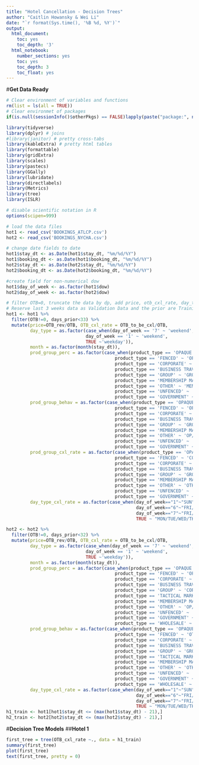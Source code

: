 ```yaml
---
title: "Hotel Cancellation - Decision Trees"
author: "Caitlin Howansky & Wei Li"
date: "`r format(Sys.time(), '%B %d, %Y')`"
output:
  html_document:
    toc: yes
    toc_depth: '3'
  html_notebook:
    number_sections: yes
    toc: yes
    toc_depth: 3
    toc_float: yes
---
```


#__Get Data Ready__
```r
# Clear environment of variables and functions
rm(list = ls(all = TRUE)) 
# Clear environmet of packages
if(is.null(sessionInfo()$otherPkgs) == FALSE)lapply(paste("package:", names(sessionInfo()$otherPkgs), sep=""), detach, character.only = TRUE, unload = TRUE)
```

```r
library(tidyverse) 
library(dplyr) # joins
#library(janitor) # pretty cross-tabs
library(kableExtra) # pretty html tables
library(formattable)
library(gridExtra)
library(scales)
library(pastecs)
library(GGally)
library(lubridate)
library(directlabels)
library(Metrics)
library(tree)
library(ISLR)
```

```r
# disable scientific notation in R
options(scipen=999)
```

```r
# load the data files
hot1 <- read_csv('BOOKINGS_ATLCP.csv')
hot2 <- read_csv('BOOKINGS_NYCHA.csv')

```

```r
# change date fields to date
hot1$stay_dt <- as.Date(hot1$stay_dt, "%m/%d/%Y")
hot1$booking_dt <- as.Date(hot1$booking_dt, "%m/%d/%Y")
hot2$stay_dt <- as.Date(hot2$stay_dt, "%m/%d/%Y")
hot2$booking_dt <- as.Date(hot2$booking_dt, "%m/%d/%Y")

#create field for non-numerical dow
hot1$day_of_week <- as.factor(hot1$dow)
hot2$day_of_week <- as.factor(hot2$dow)
```

```r
# filter OTB=0, truncate the data by dp, add price, otb_cxl_rate, day_type, month, regrouping tags to the dataset
# Reserve last 3 weeks data as Validation Data and the prior are Training Data
hot1 <- hot1 %>% 
  filter(OTB!=0, days_prior<33) %>% 
  mutate(price=OTB_rev/OTB, OTB_cxl_rate = OTB_to_be_cxl/OTB,
         day_type = as.factor(case_when(day_of_week == '7' ~ 'weekend',
                              day_of_week == '1' ~ 'weekend', 
                              TRUE ~'weekday')),
         month = as.factor(month(stay_dt)),
         prod_group_perc = as.factor(case_when(product_type == 'OPAQUE' ~ 'OP/FENC',
                                         product_type == 'FENCED' ~ 'OP/FENC',
                                         product_type == 'CORPORATE' ~ 'CORP/BUS',
                                         product_type == 'BUSINESS TRAVEL AGENCIES' ~ 'CORP/BUS',
                                         product_type == 'GROUP' ~ 'GROUP',
                                         product_type == 'MEMBERSHIP MARKETING' ~ 'MEM/OTHER',
                                         product_type == 'OTHER' ~ 'MEM/OTHER',
                                         product_type == 'UNFENCED' ~ 'GOV/UNFENC',
                                         product_type == 'GOVERNMENT' ~ 'GOV/UNFENC')),
         prod_group_behav = as.factor(case_when(product_type == 'OPAQUE' ~ 'OP/FENC/OTH',
                                         product_type == 'FENCED' ~ 'OP/FENC/OTH',
                                         product_type == 'CORPORATE' ~ 'CORPORATE',
                                         product_type == 'BUSINESS TRAVEL AGENCIES' ~ 'GOV/BUS/MEM',
                                         product_type == 'GROUP' ~ 'GROUP',
                                         product_type == 'MEMBERSHIP MARKETING' ~ 'GOV/BUS/MEM',
                                         product_type == 'OTHER' ~ 'OP/FENC/OTH',
                                         product_type == 'UNFENCED' ~ 'UNFENCED',
                                         product_type == 'GOVERNMENT' ~ 'GOV/BUS/MEM')),
         prod_group_cxl_rate = as.factor(case_when(product_type == 'OPAQUE' ~ 'GOV/UNFEN/OP',
                                         product_type == 'FENCED' ~ 'CORP/FEN/MEM',
                                         product_type == 'CORPORATE' ~ 'CORP/FEN/MEM',
                                         product_type == 'BUSINESS TRAVEL AGENCIES' ~ 'OTH/BTA',
                                         product_type == 'GROUP' ~ 'GROUP',
                                         product_type == 'MEMBERSHIP MARKETING' ~ 'CORP/FEN/MEM',
                                         product_type == 'OTHER' ~ 'OTH/BTA',
                                         product_type == 'UNFENCED' ~ 'GOV/UNFEN/OP',
                                         product_type == 'GOVERNMENT' ~ 'GOV/UNFEN/OP')),
         day_type_cxl_rate = as.factor(case_when(day_of_week=="1"~"SUN", 
                                                 day_of_week=="6"~"FRI/SAT",
                                                 day_of_week=="7"~"FRI/SAT",
                                                 TRUE ~ "MON/TUE/WED/THU")))

hot2 <- hot2 %>% 
  filter(OTB!=0, days_prior<32) %>% 
  mutate(price=OTB_rev/OTB, OTB_cxl_rate = OTB_to_be_cxl/OTB,
         day_type = as.factor(case_when(day_of_week == '7' ~ 'weekend',
                              day_of_week == '1' ~ 'weekend', 
                              TRUE ~'weekday')),
         month = as.factor(month(stay_dt)),
         prod_group_perc = as.factor(case_when(product_type == 'OPAQUE' ~ 'OP/FENC/OTH',
                                         product_type == 'FENCED' ~ 'OP/FENC/OTH',
                                         product_type == 'CORPORATE' ~ 'CORP/GROUP/TACT',
                                         product_type == 'BUSINESS TRAVEL AGENCIES' ~ 'UNF/WHOLE/MEM/BUS',
                                         product_type == 'GROUP' ~ 'CORP/GROUP/TACT',
                                         product_type == 'TACTICAL MARKETING' ~ 'CORP/GROUP/TACT',
                                         product_type == 'MEMBERSHIP MARKETING' ~ 'UNF/WHOLE/MEM/BUS',
                                         product_type == 'OTHER' ~ 'OP/FENC/OTH',
                                         product_type == 'UNFENCED' ~ 'UNF/WHOLE/MEM/BUS',
                                         product_type == 'GOVERNMENT' ~ 'GOVERNMENT',
                                         product_type == 'WHOLESALE' ~ 'UNF/WHOLE/MEM/BUS')),
         prod_group_behav = as.factor(case_when(product_type == 'OPAQUE' ~ 'OTH/OPA/FEN',
                                         product_type == 'FENCED' ~ 'OTH/OPA/FEN',
                                         product_type == 'CORPORATE' ~ 'CORP/MEMB/WHOLE',
                                         product_type == 'BUSINESS TRAVEL AGENCIES' ~ 'BTA/UNFEN/CORP/MM',
                                         product_type == 'GROUP' ~ 'GROUP',
                                         product_type == 'TACTICAL MARKETING' ~ 'TACT/WHOLE',
                                         product_type == 'MEMBERSHIP MARKETING' ~ 'BTA/UNFEN/CORP/MM',
                                         product_type == 'OTHER' ~ 'OTH/OPA/FEN',
                                         product_type == 'UNFENCED' ~ 'BTA/UNFEN/CORP/MM',
                                         product_type == 'GOVERNMENT' ~ 'GOVERNMENT',
                                         product_type == 'WHOLESALE' ~ 'TACT/WHOLE')),
         day_type_cxl_rate = as.factor(case_when(day_of_week=="1"~"SUN", 
                                                 day_of_week=="6"~"FRI/SAT",
                                                 day_of_week=="7"~"FRI/SAT",
                                                 TRUE ~ "MON/TUE/WED/THU")))
h1_train <- hot1[hot1$stay_dt <= (max(hot1$stay_dt) - 21),]
h2_train <- hot2[hot2$stay_dt <= (max(hot2$stay_dt) - 21),]
```


#__Decision Tree Models__
##__Hotel 1__

```r
first_tree = tree(OTB_cxl_rate ~., data = h1_train)
summary(first_tree)
plot(first_tree)
text(first_tree, pretty = 0)
```

